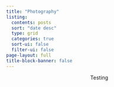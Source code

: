 ```yaml
---
title: "Photography"
listing:
  contents: posts
  sort: "date desc"
  type: grid
  categories: true
  sort-ui: false
  filter-ui: false
page-layout: full
title-block-banner: false
---
```


```{=html}
 <style> p {text-align: center;}</style>
```
Testing
